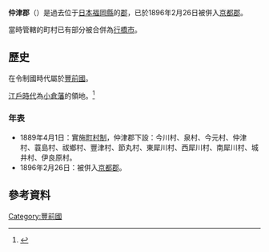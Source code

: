{{日本郡 (廢除)
| 郡 = 仲津郡
| 日文原名 = 仲津郡
| 平假名 = なかつぐん
| 羅馬字拼音 = Nakatsu-gun
| 地圖 = 
| 廢除時間 = 1896年2月26日
| 廢除理由 = 合併
| 廢除時處置 =  '''仲津郡''' → [[京都郡|京都郡]]
| 現在郡 = 京都郡
| 都道府縣 = 福岡縣
| 編號 = 
| 町 = 
| 村 = 13
| 經度 = 
| 緯度 = 
| 註記 = 
|}}
'''仲津郡'''（{{jpn|j=仲津郡|hg=なかつぐん|rm=Nakatsu gun|f=y}}）是過去位于[[日本|日本]][[福岡縣|福岡縣]]的[[郡|郡]]，已於1896年2月26日被併入[[京都郡|京都郡]]。

當時管轄的町村已有部分被合併為[[行橋市|行橋市]]。

==歷史==
在令制國時代屬於[[豐前國|豐前國]]。

[[江戶時代|江戶時代]]為[[小倉藩|小倉藩]]的領地。<ref>{{Cite web| url=http://www.rekihaku.ac.jp/up-cgi/login.pl?p=param/kyud/db_param| title=舊高舊領取調帳資料庫檢索| publisher=[[國立歷史民俗博物館|國立歷史民俗博物館]]| language=ja| accessdate=2020-09-29| archive-date=2020-08-25| archive-url=https://web.archive.org/web/20200825042351/http://www.rekihaku.ac.jp/up-cgi/login.pl?p=param%2Fkyud%2Fdb_param| dead-url=yes}}</ref>

===年表===
* 1889年4月1日：實施[[町村制|町村制]]，仲津郡下設：今川村、泉村、今元村、仲津村、蓑島村、祓鄉村、豐津村、節丸村、東犀川村、西犀川村、南犀川村、城井村、伊良原村。
* 1896年2月26日：被併入[[京都郡|京都郡]]。

== 參考資料 ==
{{Reflist}}

{{豐國二國的郡}}

[[Category:豐前國|Category:豐前國]]